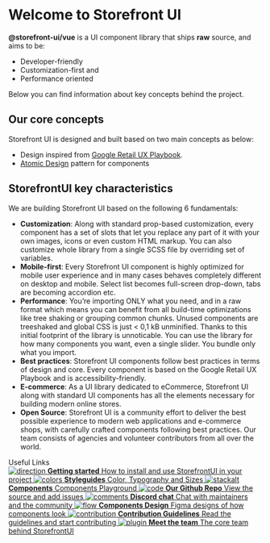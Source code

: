 
<Meta title="Welcome" />

<style>{`
  .subheading {
    --mediumdark: '#999999';
    font-weight: 900;
    font-size: 13px;
    color: #999;
    letter-spacing: 6px;
    line-height: 24px;
    text-transform: uppercase;
    margin-bottom: 12px;
    margin-top: 40px;
  }

  .link-list {
    display: grid;
    grid-template-columns: 1fr;
    grid-template-rows: 1fr 1fr;
    row-gap: 10px;
  }

  @media (min-width: 620px) {
    .link-list {
      row-gap: 20px;
      column-gap: 20px;
      grid-template-columns: 1fr 1fr;
    }
  }

  @media all and (-ms-high-contrast:none) {
  .link-list {
      display: -ms-grid;
      -ms-grid-columns: 1fr 1fr;
      -ms-grid-rows: 1fr 1fr;
    }
  }

  .link-item {
    display: block;
    padding: 20px 30px 20px 15px;
    border: 1px solid #00000010;
    border-radius: 5px;
    transition: background 150ms ease-out, border 150ms ease-out, transform 150ms ease-out;
    color: #333333;
    display: flex;
    align-items: flex-start;
  }

  .link-item:hover {
    border-color: #1EA7FD50;
    transform: translate3d(0, -3px, 0);
    box-shadow: rgba(0, 0, 0, 0.08) 0 3px 10px 0;
  }

  .link-item:active {
    border-color: #1EA7FD;
    transform: translate3d(0, 0, 0);
  }

  .link-item strong {
    font-weight: 700;
    display: block;
    margin-bottom: 2px;
  }
  
  .link-item img {
    height: 40px;
    width: 40px;
    margin-right: 15px;
    flex: none;
  }

  .link-item span {
    font-size: 14px;
    line-height: 20px;
  }
`}</style>

# Welcome to Storefront UI

**@storefront-ui/vue** is a UI component library that ships **raw** source, and aims to be:

- Developer-friendly
- Customization-first and
- Performance oriented

Below you can find information about key concepts behind the project.

## Our core concepts

Storefront UI is designed and built based on two main concepts as below:

- Design inspired from [Google Retail UX Playbook](https://services.google.com/fh/files/events/pdf_retail_ux_playbook.pdf).
- [Atomic Design](http://bradfrost.com/blog/post/atomic-web-design/) pattern for components

## StorefrontUI key characteristics

We are building Storefront UI based on the following 6 fundamentals:

- **Customization**: Along with standard prop-based customization, every component has a set of slots that let you replace any part of it with your own images, icons or even custom HTML markup. You can also customize whole library from a single SCSS file by overriding set of variables.
- **Mobile-first**: Every Storefront UI component is highly optimized for mobile user experience and in many cases behaves completely different on desktop and mobile. Select list becomes full-screen drop-down, tabs are becoming accordion etc.
- **Performance**: You’re importing ONLY what you need, and in a raw format which means you can benefit from all build-time optimizations like tree shaking or grouping common chunks. Unused components are treeshaked and global CSS is just < 0,1 kB unminified. Thanks to this initial footprint of the library is unnoticable. You can use the library for how many components you want, even a single slider. You bundle only what you import.
- **Best practices**: Storefront UI components follow best practices in terms of design and core. Every component is based on the Google Retail UX Playbook and is accessibility-friendly.
- **E-commerce**: As a UI library dedicated to eCommerce, Storefront UI along with standard UI components has all the elements necessary for building modern online stores.
- **Open Source**: Storefront UI is a community effort to deliver the best possible experience to modern web applications and e-commerce shops, with carefully crafted components following best practices. Our team consists of agencies and volunteer contributors from all over the world.

<div className="subheading">Useful Links</div>

<div className="link-list">
  <a
    className="link-item"
    href="?path=/story/setup-installation--page"
    target="_self"
  >
    <img src={Direction} alt="direction" />
    <span>
      <strong>Getting started</strong>
      How to install and use StorefrontUI in your project
    </span>
  </a>
  <a
    className="link-item"
    href="?path=/story/styleguides-colors--page"
    target="_self"
  >
    <img src={Colors} alt="colors" />
    <span>
      <strong>Styleguides</strong>
      Color, Typography and Sizes
    </span>
  </a>
  <a
    className="link-item"
    href="?path=/story/atoms-arrow--common"
    target="_self"
  >
    <img src={StackAlt} alt="stackalt" />
    <span>
      <strong>Components</strong>
      Components Playground
    </span>
  </a>
  <a
    className="link-item"
    href="https://github.com/vuestorefront/storefront-ui/"
    target="_blank"
  >
    <img src={Code} alt="code" />
    <span>
      <strong>Our Github Repo</strong>
      View the source and add issues
    </span>
  </a>
  <a className="link-item" href="https://discord.gg/GS8hqFS" target="_blank">
    <img src={Comments} alt="comments" />
    <span>
      <strong>Discord chat</strong>
      Chat with maintainers and the community
    </span>
  </a>
  <a
    className="link-item"
    href="https://www.figma.com/file/N0Ct95cSAoODNv7zYS01ng/Storefront-UI-%7C-Design-System?node-id=127%3A1054"
    target="_blank"
  >
    <img src={Flow} alt="flow" />
    <span>
      <strong>Components Design</strong>
      Figma designs of how components look
    </span>
  </a>
  <a
    className="link-item"
    href="https://docs.storefrontui.io/contributing/become-a-contributor"
    target="_blank"
  >
    <img src={Repo} alt="contribution" />
    <span>
      <strong>Contribution Guidelines</strong>
      Read the guidelines and start contributing
    </span>
  </a>
  <a
    className="link-item"
    href="https://docs.storefrontui.io/introduction/meet-the-team"
    target="_blank"
  >
    <img src={Plugin} alt="plugin" />
    <span>
      <strong>Meet the team</strong>
      The core team behind StorefrontUI
    </span>
  </a>
</div>
